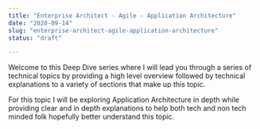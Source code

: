 ```yaml
---
title: "Enterprise Architect - Agile - Application Architecture"
date: "2020-09-14"
slug: "enterprise-architect-agile-application-architecture"
status: "draft"

---
```


Welcome to this Deep Dive series where I will lead you through a series of technical topics by providing a high level overview followed by technical explanations to a variety of sections that make up this topic.

For this topic I will be exploring Application Architecture in depth while providing clear and in depth explanations to help both tech and non tech minded folk hopefully better understand this topic.
